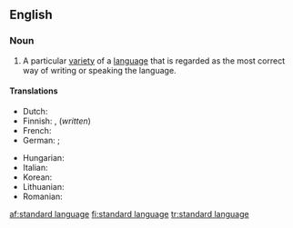 ==English==
{{wikipedia}}

===Noun===
{{en-noun|sg=[[standard]] [[language]]}}

# A particular [[variety]] of a [[language]] that is regarded as the most correct way of writing or speaking the language.

====Translations====
{{trans-top|variety of language regarded as correct}}
* Dutch: {{t|nl|standaardtaal}}
* Finnish: {{t+|fi|yleiskieli}}, {{t+|fi|kirjakieli}} (''written'')
* French: {{t|fr|langue standard|f}}
* German: {{t+|de|Ausbausprache|f}}; {{t|de|Schriftsprache|f}} {{gloss|written}}
{{trans-mid}}
* Hungarian: {{t|hu|sztenderd nyelvváltozat}}
* Italian: {{t|it|lingua standard|f}}
* Korean: {{t|ko| 표준어|sc=Kore}}
* Lithuanian: {{t|lt|bendrinė kalba|f|xs=Lithuanian}}
* Romanian: {{t|ro|limbă standard}}
{{trans-bottom}}

[[af:standard language]]
[[fi:standard language]]
[[tr:standard language]]